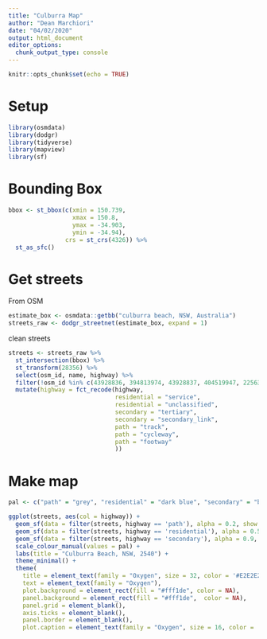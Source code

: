 ```yaml
---
title: "Culburra Map"
author: "Dean Marchiori"
date: "04/02/2020"
output: html_document
editor_options: 
  chunk_output_type: console
---
```


```r
knitr::opts_chunk$set(echo = TRUE)
```

# Setup  

```r
library(osmdata)
library(dodgr)
library(tidyverse)
library(mapview)
library(sf)
```

# Bounding Box  

```r
bbox <- st_bbox(c(xmin = 150.739, 
                  xmax = 150.8, 
                  ymax = -34.903,
                  ymin = -34.94), 
                crs = st_crs(4326)) %>% 
  st_as_sfc()
```

# Get streets  

From OSM  

```r
estimate_box <- osmdata::getbb("culburra beach, NSW, Australia")
streets_raw <- dodgr_streetnet(estimate_box, expand = 1)
```

clean streets  

```r
streets <- streets_raw %>% 
  st_intersection(bbox) %>% 
  st_transform(28356) %>% 
  select(osm_id, name, highway) %>% 
  filter(!osm_id %in% c(43928836, 394813974, 43928837, 404519947, 225636408, 225636411, 225636412, 225636406, 331330145, 4996645, 9642735 )) %>% 
  mutate(highway = fct_recode(highway, 
                              residential = "service",
                              residential = "unclassified",
                              secondary = "tertiary",
                              secondary = "secondary_link",
                              path = "track",
                              path = "cycleway",
                              path = "footway"
                              )) 
```

# Make map

```r
pal <- c("path" = "grey", "residential" = "dark blue", "secondary" = "black")

ggplot(streets, aes(col = highway)) +
  geom_sf(data = filter(streets, highway == 'path'), alpha = 0.2, show.legend = F) +
  geom_sf(data = filter(streets, highway == 'residential'), alpha = 0.5, show.legend = F) +
  geom_sf(data = filter(streets, highway == 'secondary'), alpha = 0.9, show.legend = F, lwd = 0.5) +
  scale_colour_manual(values = pal) +
  labs(title = "Culburra Beach, NSW, 2540") +
  theme_minimal() +
  theme(
    title = element_text(family = "Oxygen", size = 32, color = '#E2E2E2'), 
    text = element_text(family = "Oxygen"),
    plot.background = element_rect(fill = "#fff1de", color = NA),
    panel.background = element_rect(fill = "#fff1de",  color = NA),
    panel.grid = element_blank(), 
    axis.ticks = element_blank(), 
    panel.border = element_blank(), 
    plot.caption = element_text(family = "Oxygen", size = 16, color = '#E2E2E2'))

```







